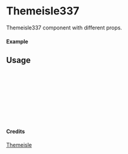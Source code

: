 
<Meta of={Themeisle337} title="Themeisle/Themeisle337" />

# Themeisle337

Themeisle337 component with different props.

#### Example

<Canvas of={Themeisle337.Primary} />

## Usage

```ts
import { Themeisle337 } from "yadl-ui";

const Example = () => {
  return (
      <Themeisle337 />
  );
};

export default Example;
```

#### Credits
[Themeisle](https://themeisle.com/illustrations/)
